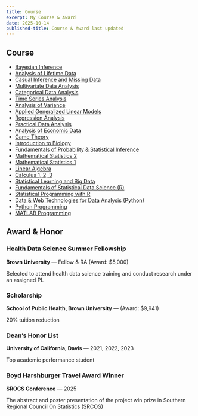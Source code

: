 ```yaml
---
title: Course
excerpt: My Course & Award
date: 2025-10-14
published-title: Course & Award last updated
---
```


<script async src="https://pagead2.googlesyndication.com/pagead/js/adsbygoogle.js?client=ca-pub-6878992848042528"
     crossorigin="anonymous"></script>

## Course

- [Bayesian Inference](https://selfservice.brown.edu/ss/bwckctlg.p_disp_course_detail?cat_term_in=201420&subj_code_in=PHP&crse_numb_in=2530)
- [Analysis of Lifetime Data](https://selfservice.brown.edu/ss/bwckctlg.p_disp_course_detail?cat_term_in=201510&subj_code_in=PHP&crse_numb_in=2602)
- [Casual Inference and Missing Data](https://selfservice.brown.edu/ss/bwckctlg.p_disp_course_detail?cat_term_in=201610&subj_code_in=PHP&crse_numb_in=2610)
- [Multivariate Data Analysis](https://statistics.ucdavis.edu/expanded-descriptions/135)
- [Categorical Data Analysis](https://catalog.ucdavis.edu/courses-subject-code/sta/)
- [Time Series Analysis](https://statistics.ucdavis.edu/expanded-descriptions/137)
- [Analysis of Variance](https://statistics.ucdavis.edu/expanded-descriptions/106)
- [Applied Generalized Linear Models](https://selfservice.brown.edu/ss/bwckctlg.p_disp_course_detail?cat_term_in=201720&subj_code_in=PHP&crse_numb_in=2514)
- [Regression Analysis](https://statistics.ucdavis.edu/expanded-descriptions/108)
- [Practical Data Analysis](https://selfservice.brown.edu/ss/bwckctlg.p_disp_course_detail?cat_term_in=201510&subj_code_in=PHP&crse_numb_in=2550)
- [Analysis of Economic Data](https://cameron.econ.ucdavis.edu/e102/e102.html)
- [Game Theory](https://economics.ucdavis.edu/economics-122-game-theory)
- [Introduction to Biology](https://catalog.ucdavis.edu/courses-subject-code/bis/)
- [Fundamentals of Probability & Statistical Inference](https://selfservice.brown.edu/ss/bwckctlg.p_disp_course_detail?cat_term_in=201510&subj_code_in=PHP&crse_numb_in=2515)
- [Mathematical Statistics 2](https://statistics.ucdavis.edu/expanded-descriptions/130B)
- [Mathematical Statistics 1](https://statistics.ucdavis.edu/expanded-descriptions/130A)
- [Linear Algebra](https://catalog.ucdavis.edu/courses-subject-code/mat/)
- [Calculus 1, 2, 3](https://catalog.ucdavis.edu/courses-subject-code/mat/)
- [Statistical Learning and Big Data](https://selfservice.brown.edu/ss/bwckctlg.p_disp_course_detail?cat_term_in=201620&subj_code_in=PHP&crse_numb_in=2650)
- [Fundamentals of Statistical Data Science (R)](https://statistics.ucdavis.edu/expanded-descriptions/141A)
- [Statistical Programming with R](https://selfservice.brown.edu/ss/bwckctlg.p_disp_course_detail?cat_term_in=201720&subj_code_in=PHP&crse_numb_in=2560)
- [Data & Web Technologies for Data Analysis (Python)](https://statistics.ucdavis.edu/expanded-descriptions/141B)
- [Python Programming](https://cs.ucdavis.edu/schedules-classes/ecs-032a-introduction-programming)
- [MATLAB Programming](https://catalog.ucdavis.edu/courses-subject-code/eng/)

## Award & Honor

### Health Data Science Summer Fellowship
**Brown University** — Fellow & RA (Award: $5,000)

Selected to attend health data science training and conduct research under an assigned PI.

### Scholarship
**School of Public Health, Brown University** — (Award: $9,941)

20% tuition reduction

### Dean's Honor List
**University of California, Davis** — 2021, 2022, 2023

Top academic performance student

### Boyd Harshburger Travel Award Winner
**SROCS Conference** — 2025

The abstract and poster presentation of the project win prize in Southern Regional Council On Statistics (SRCOS)